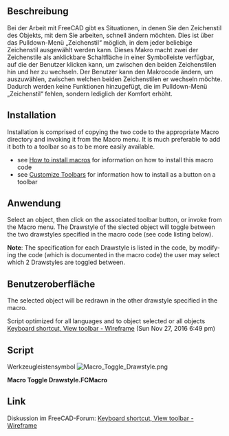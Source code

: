 <languages/>

<div lang="en" dir="ltr" class="mw-content-ltr">
{{Macro
|Name=Macro Toggle Drawstyle
|Description=When working with FreeCAD there are times when you want to quickly change the Drawstyle of the object you are working with. This is available through the Drawstyle pull-down menu where any Drawstyle may be selected. This macro makes 2 of the Drawstyles available as a clickable button on a toolbar which the user may click to toggle back and forth between the two Drawstyles. The user can modify the macro code to select which 2 Drawstyles they wish to toggle between. This does not add functionality missing in the Drawstyles pull-down menu, but rather an increased convenience level.
|Author=Piffpoof
|Version=2.0
|Date=2020-02-02
|FCVersion=0.17 and above
|Download=[https://wiki.freecad.org/images/0/0b/Macro_Toggle_Drawstyle.png ToolBar Icon]
|SeeAlso=[[Macro_Toggle_Drawstyle_Optimized|Macro Toggle Drawstyle Optimized]] for all language
}}
</div>

<span id="Description"></span>
==Beschreibung==

Bei der Arbeit mit FreeCAD gibt es Situationen, in denen Sie den Zeichenstil des Objekts, mit dem Sie arbeiten, schnell ändern möchten. Dies ist über das Pulldown-Menü „Zeichenstil“ möglich, in dem jeder beliebige Zeichenstil ausgewählt werden kann. Dieses Makro macht zwei der Zeichenstile als anklickbare Schaltfläche in einer Symbolleiste verfügbar, auf die der Benutzer klicken kann, um zwischen den beiden Zeichenstilen hin und her zu wechseln. Der Benutzer kann den Makrocode ändern, um auszuwählen, zwischen welchen beiden Zeichenstilen er wechseln möchte. Dadurch werden keine Funktionen hinzugefügt, die im Pulldown-Menü „Zeichenstil“ fehlen, sondern lediglich der Komfort erhöht.

==Installation==

<div lang="en" dir="ltr" class="mw-content-ltr">
Installation is comprised of copying the two code to the appropriate Macro directory and invoking it from the Macro menu. It is much preferable to add it both to a toolbar so as to be more easily available.
* see [[How_to_install_macros|How to install macros]] for information on how to install this macro code
* see [[Customize_Toolbars|Customize Toolbars]] for information how to install as a button on a toolbar
</div>

<span id="Usage"></span>
==Anwendung==

<div lang="en" dir="ltr" class="mw-content-ltr">
Select an object, then click on the associated toolbar button, or invoke from the Macro menu. The Drawstyle of the slected object will toggle between the two drawstyles specified in the macro code (see code listing below).
</div>

<div lang="en" dir="ltr" class="mw-content-ltr">
'''Note''': The specification for each Drawstyle is listed in the code, by modifying the code (which is documented in the macro code) the user may select which 2 Drawstyles are toggled between.
</div>

<span id="User_Interface"></span>
==Benutzeroberfläche==

<div lang="en" dir="ltr" class="mw-content-ltr">
The selected object will be redrawn in the other drawstyle specified in the macro.
</div>

<div lang="en" dir="ltr" class="mw-content-ltr">
Script optimized for all languages and to object selected or all objects [https://forum.freecad.org/viewtopic.php?f=3&t=14336&start=40#p146239 Keyboard shortcut, View toolbar - Wireframe] (Sun Nov 27, 2016 6:49 pm)
</div>

<div lang="en" dir="ltr" class="mw-content-ltr">
==Script==
</div> 

Werkzeugleistensymbol [[Image:Macro_Toggle_Drawstyle.png]]

'''Macro Toggle Drawstyle.FCMacro'''

{{MacroCode|code=
# -*- coding: utf-8 -*-
#
#
#			Macro: Toggle Draw Style
#
# This macros allows the user to switch between different Drawstyles by clicking on
# the button of a Macro in a toolbar.
#
# initial code:		triplus
# macro-isation:	piffpoof
#
# This macro switches (or toggles) between 2 selected styles from the Drawstyle menu.
# As written the macro toggles between "WireFrame" and "As is".
# Immediately below this text is a list of the legal values for the Drawstyle menu.
# The first 2 lines of executable code are of the form "DrawstyleA = " followed by
# the 2nd line which is of the form "DrawstyleB = ".
# These 2 lines specify which of the Drawstyle values the macro will toggle between.
# Drawstyle "As is" is the system default and so is specified as the first drawstyle.
# The second line specifies which drawstyle will be toggled to and from.
# Any of the legal values may be used, so if, for example, it is desired to toggle between
# the Shaded and Points drawstyles, then the 2 lines of code would be modified to be:
#
# drawstyleA = "Shaded"
# drawstyleB = "Points"
#
# but remember that the hash signs ('#') are not to be present on the executable lines.
#
###Legal Values for Drawstyle###
#
# 0 = "As is"
# 1 = "Flat lines"
# 2 = "Shaded
# 3 = "Wireframe"
# 4 = "Points"
# 5 = "Hidden line"
# 6 = "No shading"
#
################################

# triplus @ 2016, 2020
# Toggle global display mode
# ==============================

# 0 = "As is"
# 1 = "Flat lines"
# 2 = "Shaded
# 3 = "Wireframe"
# 4 = "Points"
# 5 = "Hidden line"
# 6 = "No shading"

styleA = 0
styleB = 3

# ==============================

from PySide import QtGui
import FreeCADGui as Gui

mw = Gui.getMainWindow()


act = {
    0: mw.findChild(QtGui.QAction, "Std_DrawStyleAsIs"),
    1: mw.findChild(QtGui.QAction, "Std_DrawStyleFlatLines"),
    2: mw.findChild(QtGui.QAction, "Std_DrawStyleShaded"),
    3: mw.findChild(QtGui.QAction, "Std_DrawStyleWireframe"),
    4: mw.findChild(QtGui.QAction, "Std_DrawStylePoints"),
    5: mw.findChild(QtGui.QAction, "Std_DrawStyleHiddenLine"),
    6: mw.findChild(QtGui.QAction, "Std_DrawStyleNoShading"),
}


actionA = act[styleA]
actionB = act[styleB]


if actionA.isChecked():
    actionB.trigger()
else:
    actionA.trigger()

}}

<div lang="en" dir="ltr" class="mw-content-ltr">
==Link==
</div>

Diskussion im FreeCAD-Forum: [https://forum.freecad.org/viewtopic.php?f=3&t=14336 Keyboard shortcut, View toolbar - Wireframe]

{{clear}}
